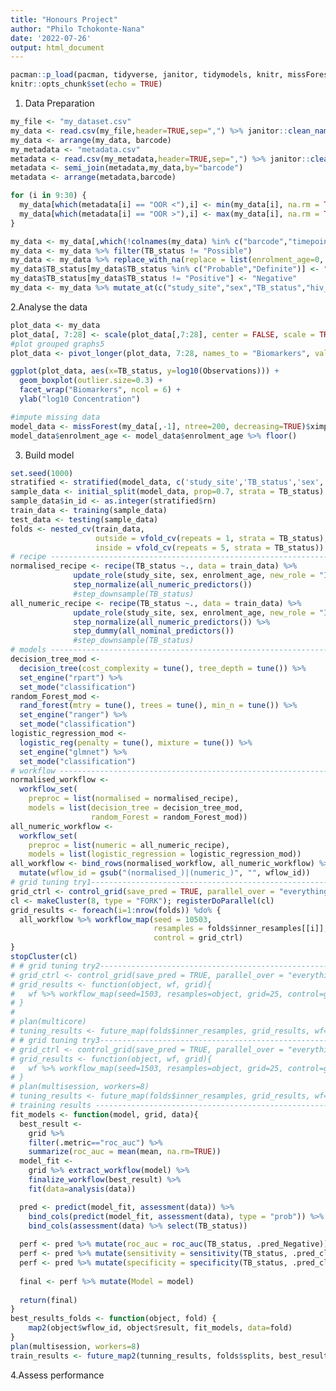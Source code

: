 ```yaml
---
title: "Honours Project"
author: "Philo Tchokonte-Nana"
date: '2022-07-26'
output: html_document
---
```


```r
pacman::p_load(pacman, tidyverse, janitor, tidymodels, knitr, missForest, splitstackshape, naniar, doParallel, foreach, furrr, future, themis)
knitr::opts_chunk$set(echo = TRUE)
```

1. Data Preparation
```r
my_file <- "my_dataset.csv"
my_data <- read.csv(my_file,header=TRUE,sep=",") %>% janitor::clean_names(.) %>% rename(.,hiv_status=hi_vstatus) %>% rename(.,TB_status=final_class) 
my_data <- arrange(my_data, barcode)
my_metadata <- "metadata.csv"
metadata <- read.csv(my_metadata,header=TRUE,sep=",") %>% janitor::clean_names(.) %>% rename(.,hiv_status=hi_vstatus) 
metadata <- semi_join(metadata,my_data,by="barcode")
metadata <- arrange(metadata,barcode)

for (i in 9:30) {
  my_data[which(metadata[i] == "OOR <"),i] <- min(my_data[i], na.rm = TRUE)
  my_data[which(metadata[i] == "OOR >"),i] <- max(my_data[i], na.rm = TRUE)
}

my_data <- my_data[,which(!colnames(my_data) %in% c("barcode","timepoint_id"))]
my_data <- my_data %>% filter(TB_status != "Possible")
my_data <- my_data %>% replace_with_na(replace = list(enrolment_age=0, hiv_status=common_na_strings))
my_data$TB_status[my_data$TB_status %in% c("Probable","Definite")] <- "Positive"
my_data$TB_status[my_data$TB_status != "Positive"] <- "Negative"
my_data <- my_data %>% mutate_at(c("study_site","sex","TB_status","hiv_status"), as.factor)
```

2.Analyse the data
```r
plot_data <- my_data
plot_data[, 7:28] <- scale(plot_data[,7:28], center = FALSE, scale = TRUE)
#plot grouped graphs5
plot_data <- pivot_longer(plot_data, 7:28, names_to = "Biomarkers", values_to = "Observations")

ggplot(plot_data, aes(x=TB_status, y=log10(Observations))) +
  geom_boxplot(outlier.size=0.3) +
  facet_wrap("Biomarkers", ncol = 6) +
  ylab("log10 Concentration")
```

```r
#impute missing data
model_data <- missForest(my_data[,-1], ntree=200, decreasing=TRUE)$ximp
model_data$enrolment_age <- model_data$enrolment_age %>% floor()
```

3. Build model
```r
set.seed(1000)
stratified <- stratified(model_data, c('study_site','TB_status','sex','hiv_status'), 0.7, keep.rownames=TRUE)
sample_data <- initial_split(model_data, prop=0.7, strata = TB_status)
sample_data$in_id <- as.integer(stratified$rn)
train_data <- training(sample_data) 
test_data <- testing(sample_data)
folds <- nested_cv(train_data,
                   outside = vfold_cv(repeats = 1, strata = TB_status), 
                   inside = vfold_cv(repeats = 5, strata = TB_status))
# recipe -----------------------------------------------------------------------
normalised_recipe <- recipe(TB_status ~., data = train_data) %>% 
              update_role(study_site, sex, enrolment_age, new_role = "ID") %>%
              step_normalize(all_numeric_predictors())
              #step_downsample(TB_status)
all_numeric_recipe <- recipe(TB_status ~., data = train_data) %>% 
              update_role(study_site, sex, enrolment_age, new_role = "ID") %>%
              step_normalize(all_numeric_predictors()) %>%
              step_dummy(all_nominal_predictors()) 
              #step_downsample(TB_status)
# models -----------------------------------------------------------------------
decision_tree_mod <- 
  decision_tree(cost_complexity = tune(), tree_depth = tune()) %>% 
  set_engine("rpart") %>% 
  set_mode("classification") 
random_Forest_mod <- 
  rand_forest(mtry = tune(), trees = tune(), min_n = tune()) %>% 
  set_engine("ranger") %>% 
  set_mode("classification")
logistic_regression_mod <- 
  logistic_reg(penalty = tune(), mixture = tune()) %>%
  set_engine("glmnet") %>%
  set_mode("classification")
# workflow ---------------------------------------------------------------------
normalised_workflow <- 
  workflow_set(
    preproc = list(normalised = normalised_recipe),
    models = list(decision_tree = decision_tree_mod, 
                  random_Forest = random_Forest_mod)) 
all_numeric_workflow <- 
  workflow_set(
    preproc = list(numeric = all_numeric_recipe),
    models = list(logistic_regression = logistic_regression_mod)) 
all_workflow <- bind_rows(normalised_workflow, all_numeric_workflow) %>%
  mutate(wflow_id = gsub("(normalised_)|(numeric_)", "", wflow_id))
# grid tuning try1--------------------------------------------------------------
grid_ctrl <- control_grid(save_pred = TRUE, parallel_over = "everything",save_workflow = TRUE)
cl <- makeCluster(8, type = "FORK"); registerDoParallel(cl) 
grid_results <- foreach(i=1:nrow(folds)) %do% {
  all_workflow %>% workflow_map(seed = 10503,
                                resamples = folds$inner_resamples[[i]],
                                control = grid_ctrl)
}
stopCluster(cl)
# # grid tuning try2--------------------------------------------------------------
# grid_ctrl <- control_grid(save_pred = TRUE, parallel_over = "everything",save_workflow = TRUE)
# grid_results <- function(object, wf, grid){
#   wf %>% workflow_map(seed=1503, resamples=object, grid=25, control=grid)
# }
# 
# plan(multicore)
# tuning_results <- future_map(folds$inner_resamples, grid_results, wf=all_workflow, grid=grid_ctrl)
# # grid tuning try3--------------------------------------------------------------
# grid_ctrl <- control_grid(save_pred = TRUE, parallel_over = "everything",save_workflow = TRUE)
# grid_results <- function(object, wf, grid){
#   wf %>% workflow_map(seed=1503, resamples=object, grid=25, control=grid)
# }
# plan(multisession, workers=8)
# tuning_results <- future_map(folds$inner_resamples, grid_results, wf=all_workflow, grid=grid_ctrl)
# training results -------------------------------------------------------------
fit_models <- function(model, grid, data){
  best_result <- 
    grid %>% 
    filter(.metric=="roc_auc") %>% 
    summarize(roc_auc = mean(mean, na.rm=TRUE))
  model_fit <- 
    grid %>% extract_workflow(model) %>% 
    finalize_workflow(best_result) %>% 
    fit(data=analysis(data))

  pred <- predict(model_fit, assessment(data)) %>% 
    bind_cols(predict(model_fit, assessment(data), type = "prob")) %>%
    bind_cols(assessment(data) %>% select(TB_status))
  
  perf <- pred %>% mutate(roc_auc = roc_auc(TB_status, .pred_Negative))
  perf <- pred %>% mutate(sensitivity = sensitivity(TB_status, .pred_class, estimate = .pred_class))
  perf <- pred %>% mutate(specificity = specificity(TB_status, .pred_class, estimate = .pred_class))
  
  final <- perf %>% mutate(Model = model)
  
  return(final)
}
best_results_folds <- function(object, fold) {
    map2(object$wflow_id, object$result, fit_models, data=fold)
}
plan(multisession, workers=8)
train_results <- future_map2(tunning_results, folds$splits, best_results_folds)
```

4.Assess performance
```r

```
